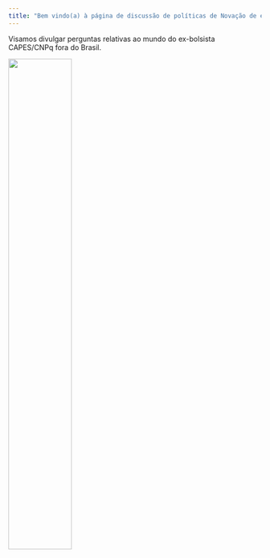 ```yaml
---
title: "Bem vindo(a) à página de discussão de políticas de Novação de ex-bolsistas brasileiros no exterior!"
---
```


Visamos divulgar perguntas relativas ao mundo do ex-bolsista CAPES/CNPq fora do Brasil. 

<img src="images/Logo com Texto.png" style="width:50%">
